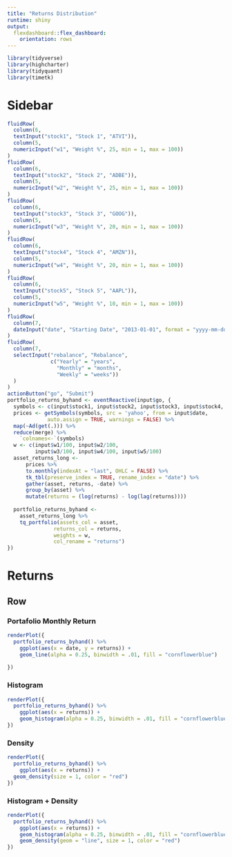 ```yaml
---
title: "Returns Distribution"
runtime: shiny
output:
  flexdashboard::flex_dashboard:
    orientation: rows
---
```


```r
library(tidyverse)
library(highcharter)
library(tidyquant)
library(timetk)
```

Sidebar {.sidebar}
=====================================
```r
fluidRow(
  column(6,
  textInput("stock1", "Stock 1", "ATVI")),
  column(5,
  numericInput("w1", "Weight %", 25, min = 1, max = 100))
)  
fluidRow(
  column(6,
  textInput("stock2", "Stock 2", "ADBE")),
  column(5,
  numericInput("w2", "Weight %", 25, min = 1, max = 100))
)
fluidRow(
  column(6,
  textInput("stock3", "Stock 3", "GOOG")),
  column(5,
  numericInput("w3", "Weight %", 20, min = 1, max = 100))
)
fluidRow(
  column(6,
  textInput("stock4", "Stock 4", "AMZN")),
  column(5,
  numericInput("w4", "Weight %", 20, min = 1, max = 100))
)
fluidRow(
  column(6,
  textInput("stock5", "Stock 5", "AAPL")),
  column(5,
  numericInput("w5", "Weight %", 10, min = 1, max = 100))
)
fluidRow(
  column(7,
  dateInput("date", "Starting Date", "2013-01-01", format = "yyyy-mm-dd"))
)
fluidRow(
  column(7,
  selectInput("rebalance", "Rebalance",
              c("Yearly" = "years",
                "Monthly" = "months",
                "Weekly" = "weeks"))
  )
)
actionButton("go", "Submit")
portfolio_returns_byhand <- eventReactive(input$go, {
  symbols <- c(input$stock1, input$stock2, input$stock3, input$stock4, input$stock5)
  prices <- getSymbols(symbols, src = 'yahoo', from = input$date, 
             auto.assign = TRUE, warnings = FALSE) %>% 
  map(~Ad(get(.))) %>% 
  reduce(merge) %>%
    `colnames<-`(symbols)
  w <- c(input$w1/100, input$w2/100, 
         input$w3/100, input$w4/100, input$w5/100)
  asset_returns_long <- 
      prices %>% 
      to.monthly(indexAt = "last", OHLC = FALSE) %>% 
      tk_tbl(preserve_index = TRUE, rename_index = "date") %>%
      gather(asset, returns, -date) %>% 
      group_by(asset) %>%  
      mutate(returns = (log(returns) - log(lag(returns))))
  
  portfolio_returns_byhand <- 
    asset_returns_long %>% 
    tq_portfolio(assets_col = asset, 
               returns_col = returns, 
               weights = w,
               col_rename = "returns")
})
```


Returns
=====================================  

Row {.tabset .tabset-fade}
-------------------------------------


###  Portafolio Monthly Return
```r
renderPlot({
  portfolio_returns_byhand() %>% 
    ggplot(aes(x = date, y = returns)) +
    geom_line(alpha = 0.25, binwidth = .01, fill = "cornflowerblue")
  
})
```


### Histogram
```r
renderPlot({
  portfolio_returns_byhand() %>% 
    ggplot(aes(x = returns)) +
    geom_histogram(alpha = 0.25, binwidth = .01, fill = "cornflowerblue")
})
```

### Density
```r
renderPlot({
  portfolio_returns_byhand() %>% 
    ggplot(aes(x = returns)) +
  geom_density(size = 1, color = "red") 
})
```

### Histogram + Density
```r
renderPlot({
  portfolio_returns_byhand() %>% 
    ggplot(aes(x = returns)) +
    geom_histogram(alpha = 0.25, binwidth = .01, fill = "cornflowerblue") +
    geom_density(geom = "line", size = 1, color = "red") 
})
```
